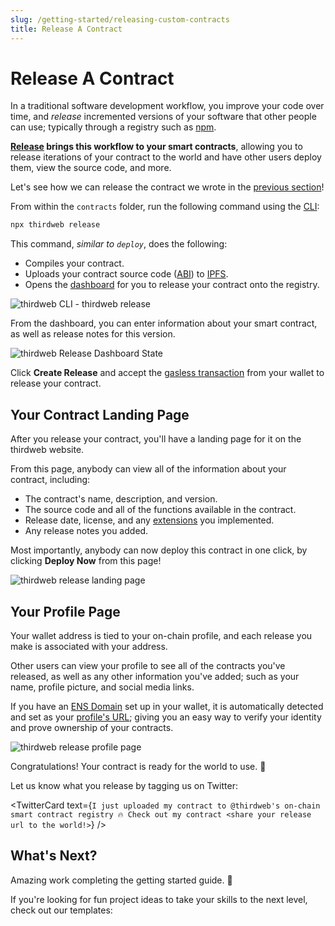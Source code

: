 ```yaml
---
slug: /getting-started/releasing-custom-contracts
title: Release A Contract
---
```



# Release A Contract

In a traditional software development workflow, you improve your code over time,
and _release_ incremented versions of your software that other people can use; typically
through a registry such as [npm](https://docs.npmjs.com/about-the-public-npm-registry).

**[Release](/release) brings this workflow to your smart contracts**, allowing you to release iterations
of your contract to the world and have other users deploy them, view the source code, and more.

Let's see how we can release the contract we wrote in the [previous section](/getting-started/creating-custom-contracts)!

From within the `contracts` folder, run the following command using the [CLI](/cli):

```bash
npx thirdweb release
```

This command, _similar to `deploy`_, does the following:

- Compiles your contract.
- Uploads your contract source code ([ABI](https://docs.soliditylang.org/en/v0.8.17/abi-spec.html)) to [IPFS](https://docs.ipfs.tech/concepts/what-is-ipfs/).
- Opens the [dashboard](/dashboard) for you to release your contract onto the registry.

![thirdweb CLI - thirdweb release](./assets/9.png)

From the dashboard, you can enter information about your smart contract, as well as release notes for this version.

![thirdweb Release Dashboard State](./assets/10.png)

Click **Create Release** and accept the [gasless transaction](/sdk/advanced-features/gasless-transactions) from your wallet to release your contract.

## Your Contract Landing Page

After you release your contract, you'll have a landing page for it on the thirdweb website.

From this page, anybody can view all of the information about your contract, including:

- The contract's name, description, and version.
- The source code and all of the functions available in the contract.
- Release date, license, and any [extensions](/contractkit/features) you implemented.
- Any release notes you added.

Most importantly, anybody can now deploy this contract in one click, by clicking **Deploy Now** from this page!

![thirdweb release landing page](./assets/16.png)

## Your Profile Page

Your wallet address is tied to your on-chain profile, and each release you make is associated with your address.

Other users can view your profile to see all of the contracts you've released,
as well as any other information you've added; such as your name, profile picture, and social media links.

If you have an [ENS Domain](https://ens.domains/) set up in your wallet,
it is automatically detected and set as your [profile's URL](https://thirdweb.com/jarrodwatts.eth); giving you an easy way to verify your identity and prove ownership of your contracts.

![thirdweb release profile page](./assets/17.png)

Congratulations! Your contract is ready for the world to use. 🎉

Let us know what you release by tagging us on Twitter:

<TwitterCard
  text={`I just uploaded my contract to @thirdweb's on-chain smart contract registry 🔥 Check out my contract <share your release url to the world!>`}
/>

## What's Next?

Amazing work completing the getting started guide. 🎉

If you're looking for fun project ideas to take your skills to the next level, check out our templates:

<div className="row" style={{ marginBottom: 24 }}>
  <div className="col col--12" style={{ marginTop: 8 }}>
    <QuickstartCard
      name="Templates - Build Anything!"
      link="/templates"
      image="/assets/icons/education.png"
    />
  </div>
</div>
